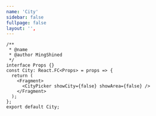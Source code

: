 ```yaml
---
name: 'City'
sidebar: false
fullpage: false
layout: '',
---
```


```tsx
/**
 * @name
 * @author MingShined
 */
interface Props {}
const City: React.FC<Props> = props => {
  return (
    <Fragment>
      <CityPicker showCity={false} showArea={false} />
    </Fragment>
  );
};
export default City;
```